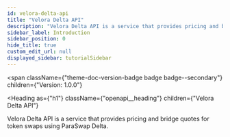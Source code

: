 ```yaml
---
id: velora-delta-api
title: "Velora Delta API"
description: "Velora Delta API is a service that provides pricing and bridge quotes for token swaps using ParaSwap Delta."
sidebar_label: Introduction
sidebar_position: 0
hide_title: true
custom_edit_url: null
displayed_sidebar: tutorialSidebar
---
```



<span
  className={"theme-doc-version-badge badge badge--secondary"}
  children={"Version: 1.0.0"}
>
</span>

<Heading
  as={"h1"}
  className={"openapi__heading"}
  children={"Velora Delta API"}
>
</Heading>



Velora Delta API is a service that provides pricing and bridge quotes for token swaps using ParaSwap Delta.    



      